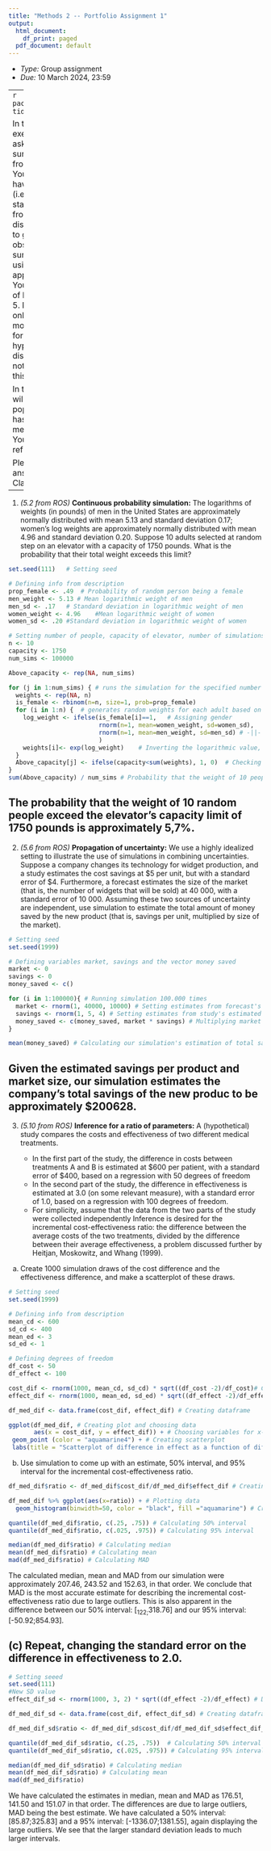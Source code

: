 ```yaml
---
title: "Methods 2 -- Portfolio Assignment 1"
output:
  html_document:
    df_print: paged
  pdf_document: default
---
```


- _Type:_ Group assignment
- _Due:_ 10 March 2024, 23:59

---
```r
pacman::p_load(ggplot2, tidyverse)
```


In the following exercises, you will be asked to generate and summarize simulations from statistical models. You should use what you have learned so far (i.e. for loop, if else statements, sampling from continuous and discrete distributions...) to generate observations and summarize your samples using (one of) the appropriate methods. You can find examples of how to do that in Ch. 5. Note that here we will only focus on generative models, several aspects for inference and hypothesis testing discussed in Ch. 4 are not directly needed in this context.

In the first exercise, we will assume that the population of interest has a proportion of 0.51 men and 0.49 women. Your model should reflect that.

Please submit your answers on GitHub Classroom.

---

1. _(5.2 from ROS)_ __Continuous probability simulation:__ The logarithms of weights (in pounds) of men in the United States are approximately normally distributed with mean 5.13 and standard deviation 0.17; women’s log weights are approximately normally distributed with mean 4.96 and standard deviation 0.20. Suppose 10 adults selected at random step on an elevator with a capacity of 1750 pounds. What is the probability that their total weight exceeds this limit?

```r
set.seed(111)	# Setting seed 

# Defining info from description
prop_female <- .49	# Probability of random person being a female
men_weight <- 5.13 # Mean logarithmic weight of men
men_sd <- .17	# Standard deviation in logarithmic weight of men
women_weight <- 4.96	#Mean logarithmic weight of women
women_sd <- .20	#Standard deviation in logarithmic weight of women

# Setting number of people, capacity of elevator, number of simulations
n <- 10	
capacity <- 1750	
num_sims <- 100000	

Above_capacity <- rep(NA, num_sims)	

for (j in 1:num_sims) {	# runs the simulation for the specified number of times.
  weights <- rep(NA, n)	
  is_female <- rbinom(n=n, size=1, prob=prop_female)	
  for (i in 1:n) {	# generates random weights for each adult based on their gender, and calculates the total weight.
    log_weight <- ifelse(is_female[i]==1,	# Assigning gender
                         rnorm(n=1, mean=women_weight, sd=women_sd),	# Drawing from normal distribution
                         rnorm(n=1, mean=men_weight, sd=men_sd)	# -||-
                         )	
    weights[i]<- exp(log_weight)	# Inverting the logarithmic value, getting weight in pounds
  }	
  Above_capacity[j] <- ifelse(capacity<sum(weights), 1, 0)	# Checking if sum of weights for simulations draws is above capacity
}	
sum(Above_capacity) / num_sims # Probability that the weight of 10 people is above capacity of elevator
```
The probability that the weight of 10 random people exceed the elevator's capacity limit of 1750 pounds is approximately 5,7%. 
---

2. _(5.6 from ROS)_ __Propagation of uncertainty:__ We use a highly idealized setting to illustrate the use of simulations in combining uncertainties. Suppose a company changes its technology for widget production, and a study estimates the cost savings at \$5 per unit, but with a standard error of \$4. Furthermore, a forecast estimates the size of the market (that is, the number of widgets that will be sold) at 40 000, with a standard error of 10 000. Assuming these two sources of uncertainty are independent, use simulation to estimate the total amount of money saved by the new product (that is, savings per unit, multiplied by size of the market).

```r
# Setting seed
set.seed(1999)

# Defining variables market, savings and the vector money saved
market <- 0
savings <- 0
money_saved <- c()

for (i in 1:100000){ # Running simulation 100.000 times
  market <- rnorm(1, 40000, 10000) # Setting estimates from forecast's estimate of market size
  savings <- rnorm(1, 5, 4) # Setting estimates from study's estimated cost savings 
  money_saved <- c(money_saved, market * savings) # Multiplying market size and savings per product to get total amount of money saved
}

mean(money_saved) # Calculating our simulation's estimation of total savings 

```
Given the estimated savings per product and market size, our simulation estimates the company's total savings of the new produc to be approximately $200628. 
---

3. _(5.10 from ROS)_ __Inference for a ratio of parameters:__ A (hypothetical) study compares the costs and effectiveness of two different medical treatments.

    - In the first part of the study, the difference in costs between treatments A and B is estimated at \$600 per patient, with a standard error of \$400, based on a regression with 50 degrees of freedom
    - In the second part of the study, the difference in effectiveness is estimated at 3.0 (on some relevant measure), with a standard error of 1.0, based on a regression with 100 degrees of freedom.
    - For simplicity, assume that the data from the two parts of the study were collected independently
    Inference is desired for the incremental cost-effectiveness ratio: the difference between the average costs of the two treatments, divided by the difference between their average effectiveness, a problem discussed further by Heitjan, Moskowitz, and Whang (1999).

(a) Create 1000 simulation draws of the cost difference and the effectiveness difference, and make a scatterplot of these draws.
```r
# Setting seed
set.seed(1999)

# Defining info from description 
mean_cd <- 600 
sd_cd <- 400
mean_ed <- 3
sd_ed <- 1

# Defining degrees of freedom 
df_cost <- 50
df_effect <- 100

cost_dif <- rnorm(1000, mean_cd, sd_cd) * sqrt((df_cost -2)/df_cost)# Creating 1000 simulation draws of cost difference while adjusting for t-distribution approximation
effect_dif <- rnorm(1000, mean_ed, sd_ed) * sqrt((df_effect -2)/df_effect) # Same for effectiveness difference

df_med_dif <- data.frame(cost_dif, effect_dif) # Creating dataframe

ggplot(df_med_dif, # Creating plot and choosing data
       aes(x = cost_dif, y = effect_dif)) + # Choosing variables for x-axis and y-axis
 geom_point (color = "aquamarine4") + # Creating scatterplot 
 labs(title = "Scatterplot of difference in effect as a function of difference in cost") #Choosing title 
```
(b) Use simulation to come up with an estimate, 50% interval, and 95% interval for the incremental cost-effectiveness ratio.
```r
df_med_dif$ratio <- df_med_dif$cost_dif/df_med_dif$effect_dif # Creating column for incremental cost-effectiveness ratio 

df_med_dif %>% ggplot(aes(x=ratio)) + # Plotting data 
  geom_histogram(binwidth=50, color = "black", fill ="aquamarine") # Creating histogram

quantile(df_med_dif$ratio, c(.25, .75))	# Calculating 50% interval
quantile(df_med_dif$ratio, c(.025, .975)) # Calculating 95% interval

median(df_med_dif$ratio) # Calculating median
mean(df_med_dif$ratio) # Calculating mean
mad(df_med_dif$ratio) # Calculating MAD
```
The calculated median, mean and MAD from our simulation were approximately 207.46, 243.52 and 152.63, in that order. We conclude that MAD is the most accurate estimate for describing the incremental cost-effectiveness ratio due to large outliers.
This is also apparent in the difference between our 50% interval: [~122;~318.76] and our 95% interval: [-50.92;854.93]. 

(c) Repeat, changing the standard error on the difference in effectiveness to 2.0.
---
```r
# Setting seeed
set.seed(111)
#New SD value
effect_dif_sd <- rnorm(1000, 3, 2) * sqrt((df_effect -2)/df_effect) # Defining effectiveness difference estimates and adjusting for t-distribution approximation 

df_med_dif_sd <- data.frame(cost_dif, effect_dif_sd) # Creating dataframe 

df_med_dif_sd$ratio <- df_med_dif_sd$cost_dif/df_med_dif_sd$effect_dif_sd # Calculating ratio

quantile(df_med_dif_sd$ratio, c(.25, .75))	# Calculating 50% interval
quantile(df_med_dif_sd$ratio, c(.025, .975)) # Calculating 95% interval 

median(df_med_dif_sd$ratio) # Calculating median 
mean(df_med_dif_sd$ratio) # Calculating mean
mad(df_med_dif$ratio)
```
We have calculated the estimates in median, mean and MAD as 176.51, 141.50 and 151.07 in that order. The differences are due to large outliers, MAD being the best estimate.
We have calculated a 50% interval: [85.87;325.83] and a 95% interval: [-1336.07;1381.55], again displaying the large outliers. We see that the larger standard deviation leads to much larger intervals. 